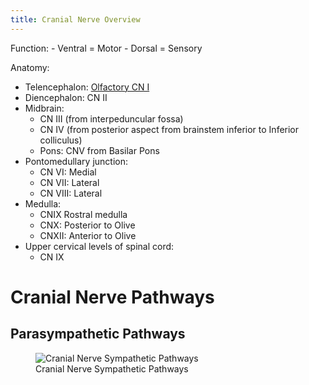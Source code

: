```yaml
---
title: Cranial Nerve Overview
---
```


Function:
- Ventral = Motor
- Dorsal = Sensory

Anatomy:

- Telencephalon: [Olfactory CN I]({{< var ref-cn1.path >}})
- Diencephalon: CN II
- Midbrain:
    - CN III (from interpeduncular fossa)
    - CN IV (from posterior aspect from brainstem inferior to Inferior colliculus)
    - Pons: CNV from Basilar Pons
- Pontomedullary junction:
    - CN VI: Medial
    - CN VII: Lateral
    - CN VIII: Lateral
- Medulla:
    - CNIX Rostral medulla
    - CNX: Posterior to Olive
    - CNXII: Anterior to Olive
- Upper cervical levels of spinal cord:
    - CN IX




# Cranial Nerve Pathways

## Parasympathetic Pathways

![Cranial Nerve Sympathetic Pathways](/Alchemy Archive/Neuro/Neuroanatomy/Cranial Nerves/images/fig12.6 cranial nerve parasympathetic pathways blumenfield2022.png)

